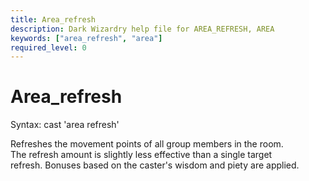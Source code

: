 ```yaml
---
title: Area_refresh
description: Dark Wizardry help file for AREA_REFRESH, AREA
keywords: ["area_refresh", "area"]
required_level: 0
---
```


# Area_refresh

Syntax: cast 'area refresh'  

Refreshes the movement points of all group members in the room.  
        The refresh amount is slightly less effective than a single target  
        refresh. Bonuses based on the caster's wisdom and piety are applied.